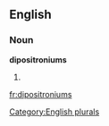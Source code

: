 ==English==

===Noun===
'''dipositroniums'''

# {{plural of|[[dipositronium]]}}

[[Category:English plurals]]

[[fr:dipositroniums]]
